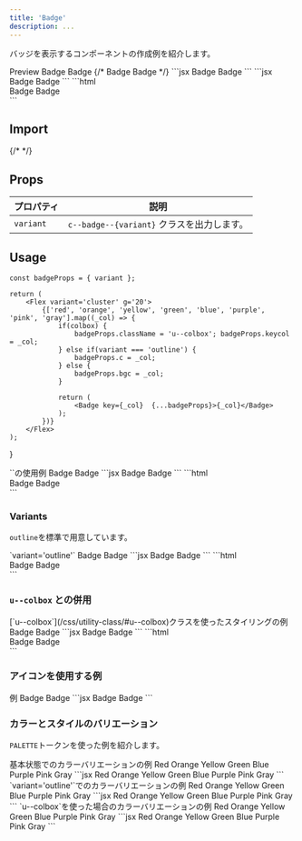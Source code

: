 ```yaml
---
title: 'Badge'
description: ...
---
```


バッジを表示するコンポーネントの作成例を紹介します。


<Preview>
	<PreviewTitle>Preview</PreviewTitle>
	<PreviewArea p='30'>
		<Flex g='20'>
			<Badge>Badge</Badge>
			<Badge variant='outline'>Badge</Badge>
			{/* <Lism tag='span' px='20' bgc='text' c='base' bd bdrs='2'>
				Badge
			</Lism>
			<Lism tag='span' px='20' bd bdrs='2'>
				Badge
			</Lism> */}
		</Flex>
	</PreviewArea>
	<PreviewCode slot='tab' label='Component'>
		```jsx
		<Flex g='20'>
			<Badge>Badge</Badge>
			<Badge variant='outline'>Badge</Badge>
		</Flex>
		```
	</PreviewCode>
	<PreviewCode slot='tab' label='JSX(only core)'>
		```jsx
		<Flex g='20'>
			<Lism tag='span' px='20' bgc='text' c='base' bd bdrs='2'>Badge</Lism>
			<Lism tag='span' px='20' bd bdrs='2'>Badge</Lism>
		</Flex>
		```
	</PreviewCode>
	<PreviewCode slot='tab' label='HTML'>
		```html
		<div class="l--flex -g:20">
			<span class="c--badge -d:if -fz:s -px:20 -bdrs:1">Badge</span>
			<span class="c--badge c--badge--outline -d:if -fz:s -px:20 -bdrs:1">Badge</span>
		</div>
		```
	</PreviewCode>
</Preview>


## Import
<ImportSource name='Badge' css='css' react astro />
{/* <ImportSource css='Badge/style.scss' react='Badge/index.jsx' astro='Badge/index.astro' /> */}

## Props

| プロパティ | 説明 |
|---|---|
|`variant`| `c--badge--{variant}` クラスを出力します。|



## Usage

	const badgeProps = { variant };

	return (
		<Flex variant='cluster' g='20'>
			{['red', 'orange', 'yellow', 'green', 'blue', 'purple', 'pink', 'gray'].map((_col) => {
				if(colbox) {
					badgeProps.className = 'u--colbox'; badgeProps.keycol = _col;
				} else if(variant === 'outline') {
					badgeProps.c = _col;
				} else {
					badgeProps.bgc = _col;
				}

				return (
					<Badge key={_col}  {...badgeProps}>{_col}</Badge>
				);
			})}
		</Flex>
	);
}


<Preview>
	<PreviewTitle>`<Badge>`の使用例</PreviewTitle>
	<PreviewArea p='30'>
		<Flex variant='cluster' g='20'>
			<Badge bgc='main'>Badge</Badge>
			<Badge bgc='#549005' fz='s' bdrs='99'>Badge</Badge>
		</Flex>
	</PreviewArea>
	<PreviewCode slot='tab' label='JSX'>
		```jsx
		<Flex variant='cluster' g='20'>
			<Badge bgc='main' fz='s'>Badge</Badge>
			<Badge bgc='#549005' fz='s' bdrs='99'>Badge</Badge>
		</Flex>
		```
	</PreviewCode>
	<PreviewCode slot='tab' label='HTML'>
		```html
		<div class="l--flex l--flex--cluster -g:20">
			<span class="c--badge -d:if -bdrs:1 -px:20 -bgc:main">Badge</span>
			<span class="c--badge -d:if -bdrs:99 -px:20 -fz:s -bgc:" style="--bgc:#549005;">Badge</span>
		</div>
		```
	</PreviewCode>
</Preview>


### Variants

`outline`を標準で用意しています。

<Preview>
	<PreviewTitle>`variant='outline'`</PreviewTitle>
	<PreviewArea p='30'>
		<Flex variant='cluster' g='20'>
			<Badge variant='outline' c='main'>Badge</Badge>
			<Badge variant='outline' c='#549005' px='20' bdrs='99'>Badge</Badge>
		</Flex>
	</PreviewArea>
	<PreviewCode slot='tab' label='JSX'>
		```jsx
		<Flex variant='cluster' g='20'>
			<Badge variant='outline' c='main'>Badge</Badge>
			<Badge variant='outline' c='#549005' px='20' bdrs='99'>Badge</Badge>
		</Flex>
		```
	</PreviewCode>
	<PreviewCode slot='tab' label='HTML'>
		```html
		<div class="l--flex l--flex--cluster -g:20">
			<span class="c--badge c--badge--outline -px:10 -py:5 -lh:1 -bdrs:2 -c:main">Badge</span>
			<span class="c--badge c--badge--outline -px:20 -py:5 -lh:1 -bdrs:99 -c" style="--c:#549005;">Badge</span>
		</div>
		```
	</PreviewCode>
</Preview>

### `u--colbox` との併用

<Preview>
	<PreviewTitle>[`u--colbox`](/css/utility-class/#u--colbox)クラスを使ったスタイリングの例</PreviewTitle>
	<PreviewArea p='30'>
		<Flex variant='cluster' g='20'>
			<Badge className='u--colbox' keycol='main'>Badge</Badge>
			<Badge className='u--colbox' keycol='#549005' bdc='keycol:base:40%' px='20' bdrs='99'>Badge</Badge>
		</Flex>
	</PreviewArea>
	<PreviewCode slot='tab' label='JSX'>
		```jsx
		<Flex variant='cluster' g='20'>
			<Badge className='u--colbox' keycol='main'>Badge</Badge>
			<Badge className='u--colbox' keycol='#549005' bdc='keycol:base:40%' px='20' bdrs='99'>Badge</Badge>
		</Flex>
		```
	</PreviewCode>
	<PreviewCode slot='tab' label='HTML'>
		```html
		<div class="l--flex l--flex--cluster -g:20">
			<span class="c--badge u--colbox -px:10 -py:5 -lh:1 -bdrs:2" style="--keycol:var(--c--main)">Badge</span>
			<span class="c--badge u--colbox -px:20 -py:5 -lh:1 -bdrs:99 -bdc:mix" style="--keycol:#549005;--bdc1:var(--keycol);--bdc2:var(--c--base);--bdc-pct:25%">  Badge  </span>
		</div>
		```
	</PreviewCode>
</Preview>


### アイコンを使用する例

<Preview>
	<PreviewTitle>例</PreviewTitle>
	<PreviewArea p='20'>
		<Flex g='30' ai='c'>
			<Badge d='if' ai='c'><Icon offset='-10%' icon='star'/>Badge</Badge>
			<Badge variant='outline' d='if' ai='c'><Icon offset='-10%' icon={Book}/>Badge</Badge>
		</Flex>
	</PreviewArea>
	<PreviewCode slot='tab' label='JSX'>
		```jsx
		<Flex g='30' ai='c'>
			<Badge d='if' ai='c'><Icon offset='-10%' icon='star'/>Badge</Badge>
			<Badge variant='outline' d='if' ai='c'><Icon offset='-10%' icon={Book}/>Badge</Badge>
		</Flex>
		```
	</PreviewCode>
</Preview>



### カラーとスタイルのバリエーション

`PALETTE`トークンを使った例を紹介します。

<Preview>
	<PreviewTitle>基本状態でのカラーバリエーションの例</PreviewTitle>
	<PreviewArea p='30'>
		<Flex variant='cluster' g='20'>
			<Badge bgc='red'>Red</Badge>
			<Badge bgc='orange'>Orange</Badge>
			<Badge bgc='yellow'>Yellow</Badge>
			<Badge bgc='green'>Green</Badge>
			<Badge bgc='blue'>Blue</Badge>
			<Badge bgc='purple'>Purple</Badge>
			<Badge bgc='pink'>Pink</Badge>
			<Badge bgc='gray'>Gray</Badge>
		</Flex>
	</PreviewArea>
	<PreviewCode slot='tab' label='JSX'>
		```jsx
		<Flex variant='cluster' g='20'>
			<Badge bgc='red'>Red</Badge>
			<Badge bgc='orange'>Orange</Badge>
			<Badge bgc='yellow'>Yellow</Badge>
			<Badge bgc='green'>Green</Badge>
			<Badge bgc='blue'>Blue</Badge>
			<Badge bgc='purple'>Purple</Badge>
			<Badge bgc='pink'>Pink</Badge>
			<Badge bgc='gray'>Gray</Badge>
		</Flex>
		```
	</PreviewCode>
</Preview>

<Preview> 
	<PreviewTitle>`variant='outline'`でのカラーバリエーションの例</PreviewTitle>
	<PreviewArea p='30'>
		<Flex variant='cluster' g='20'>
			<Badge variant='outline' c='red'>Red</Badge>
			<Badge variant='outline' c='orange'>Orange</Badge>
			<Badge variant='outline' c='yellow'>Yellow</Badge>
			<Badge variant='outline' c='green'>Green</Badge>
			<Badge variant='outline' c='blue'>Blue</Badge>
			<Badge variant='outline' c='purple'>Purple</Badge>
			<Badge variant='outline' c='pink'>Pink</Badge>
			<Badge variant='outline' c='gray'>Gray</Badge>
		</Flex>
	</PreviewArea>
	<PreviewCode slot='tab' label='JSX'>
		```jsx
		<Flex variant='cluster' g='20'>
			<Badge variant='outline' c='red'>Red</Badge>
			<Badge variant='outline' c='orange'>Orange</Badge>
			<Badge variant='outline' c='yellow'>Yellow</Badge>
			<Badge variant='outline' c='green'>Green</Badge>
			<Badge variant='outline' c='blue'>Blue</Badge>
			<Badge variant='outline' c='purple'>Purple</Badge>
			<Badge variant='outline' c='pink'>Pink</Badge>
			<Badge variant='outline' c='gray'>Gray</Badge>
		</Flex>
		```
	</PreviewCode>
</Preview>

<Preview>
	<PreviewTitle>`u--colbox`を使った場合のカラーバリエーションの例</PreviewTitle>
	<PreviewArea p='30'>
		<Flex variant='cluster' g='20'>
			<Badge className='u--colbox' keycol='red'>Red</Badge>
			<Badge className='u--colbox' keycol='orange'>Orange</Badge>
			<Badge className='u--colbox' keycol='yellow'>Yellow</Badge>
			<Badge className='u--colbox' keycol='green'>Green</Badge>
			<Badge className='u--colbox' keycol='blue'>Blue</Badge>
			<Badge className='u--colbox' keycol='purple'>Purple</Badge>
			<Badge className='u--colbox' keycol='pink'>Pink</Badge>
			<Badge className='u--colbox' keycol='gray'>Gray</Badge>
		</Flex>
	</PreviewArea>
	<PreviewCode slot='tab' label='JSX'>
		```jsx
		<Flex variant='cluster' g='20'>
			<Badge className='u--colbox' keycol='red'>Red</Badge>
			<Badge className='u--colbox' keycol='orange'>Orange</Badge>
			<Badge className='u--colbox' keycol='yellow'>Yellow</Badge>
			<Badge className='u--colbox' keycol='green'>Green</Badge>
			<Badge className='u--colbox' keycol='blue'>Blue</Badge>
			<Badge className='u--colbox' keycol='purple'>Purple</Badge>
			<Badge className='u--colbox' keycol='pink'>Pink</Badge>
			<Badge className='u--colbox' keycol='gray'>Gray</Badge>
		</Flex>
		```
	</PreviewCode>
</Preview>



